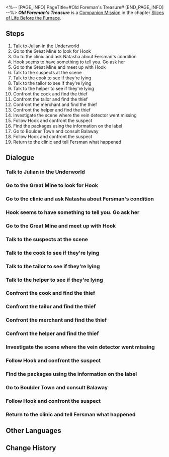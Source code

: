 <%-- [PAGE_INFO]
PageTitle=#Old Foreman's Treasure#
[END_PAGE_INFO] --%>
{{Stub|Dialogue.}}
{{Mission Infobox
|id            = 2010501
|title         = 
|image         = <!--Mission Old Foreman's Treasure.png-->
|type          = Companion
|event_name    = 
|chapter       = Slices of Life Before the Furnace
|requirements  = [[Companion Mission]] ''[[Old Foreman's Treasure]]'' completed
|summary       = <!--official mission summary from Fate's Atlas-->
|characters    = Angry Vagrant; Antonia; Balaway; Cook; Elaine; Fersman; Fidora; Gertie; Helper; Hook; Julian; Maxime; Merchant; Natasha; Passing Vagrant; Sampo; Sardonic Vagrant; Swetta; Tailor; Tanya; Trailblazer
|startLocation = [[Jarilo-VI]] - [[Boulder Town]]
|world         = Jarilo-VI
|area          = Boulder Town
|prev          = 
|next          = 
|rewards       = Trailblaze EXP*350; Stellar Jade*60; Adventure Log*6; Shield (Item)*200; Credit*20,000
}}
'''''Old Foreman's Treasure''''' is a [[Companion Mission]] in the chapter [[Slices of Life Before the Furnace]].

==Steps==
# Talk to Julian in the Underworld
# Go to the Great Mine to look for Hook
# Go to the clinic and ask Natasha about Fersman's condition
# Hook seems to have something to tell you. Go ask her
# Go to the Great Mine and meet up with Hook
# Talk to the suspects at the scene
# Talk to the cook to see if they're lying
# Talk to the tailor to see if they're lying
# Talk to the helper to see if they're lying
# Confront the cook and find the thief
# Confront the tailor and find the thief
# Confront the merchant and find the thief
# Confront the helper and find the thief
# Investigate the scene where the vein detector went missing
# Follow Hook and confront the suspect
# Find the packages using the information on the label
# Go to Boulder Town and consult Balaway
# Follow Hook and confront the suspect
# Return to the clinic and tell Fersman what happened

<!--
==Gameplay Notes==

--><!--
==Trial Character==

-->
==Dialogue==
{{Stub Dialogue}}

===Talk to Julian in the Underworld{{subst:void|<!--201050101-->}}===
{{Mission Description|type=companion|location=Boulder Town|You receive Julian's group message saying that Hook is in trouble. Find Julian and see what's going on.}}
{{Dialogue Start}}
:{{tx}}
{{Dialogue End}}

===Go to the Great Mine to look for Hook{{subst:void|<!--201050102-->}}===
{{Mission Description|type=companion|location=Great Mine|update|Julian, the Moles' second-in-command, stops you. According to him, something happened to Hook's daddy, and Hook needs your help.<br />The Moles often exaggerate their adventures, but you have a feeling that this time they're serious.}}
{{Dialogue Start}}
:{{tx}}
{{Dialogue End}}

===Go to the clinic and ask Natasha about Fersman's condition{{subst:void|<!--201050104-->}}===
{{Mission Description|type=companion|location=Natasha's Clinic|update|A group of vagrants clashes with the Moles. You stop them, but it's too late... You hurry to the clinic to see if Daddy Fersman is OK.<br />You haven't figured out what happened, but you can tell that Fersman cares about Hook. At least he is a good father.}}
{{Dialogue Start}}
:{{tx}}
{{Dialogue End}}

===Hook seems to have something to tell you. Go ask her{{subst:void|<!--201050106-->}}===
{{Mission Description|type=companion|location=Boulder Town|update|Hook says nothing, but her eyes say that she needs your help.<br />You figure out right away that she wants you to help her find daddy's treasure. She won't give up.}}
{{Dialogue Start}}
:{{tx}}
{{Dialogue End}}

===Go to the Great Mine and meet up with Hook{{subst:void|<!--201050107-->}}===
{{Mission Description|type=companion|location=Great Mine|update|As you expected, Hook wants you to help her find daddy's treasure. But could there be a clue in the mine?<br />Hook's confidence cheers you up. No wonder she is the boss of the Moles.}}
{{Dialogue Start}}
:{{tx}}
{{Dialogue End}}

===Talk to the suspects at the scene{{subst:void|<!--201050108-->}}===
{{Mission Description|type=companion|location=Great Mine|update|According to Swetta, there were four suspects at the scene, and only one of them lied. Whoever lies now must be the most suspicious.<br />Hook is not a detective, but a child... You're the one who makes the decision.}}
{{Dialogue Start}}
:{{tx}}
{{Dialogue End}}

===Talk to the cook to see if they're lying{{subst:void|<!--201050109-->}}===
{{Mission Description|type=companion|location=Great Mine|update|The cook is one of the four suspects. They have no alibi, and you need to question them in detail to see if they're hiding the truth.<br />According to Swetta, these suspects used to trust Fersman with all their hearts. Something must have caused a rift between them.}}
{{Dialogue Start}}
:{{tx}}
{{Dialogue End}}

===Talk to the tailor to see if they're lying{{subst:void|<!--201050110-->}}===
{{Mission Description|type=companion|location=Great Mine|update|The tailor is one of the four suspects. They have no alibi, and you need to question them in detail to see if they're hiding the truth.<br />According to Swetta, these suspects used to trust Fersman with all their hearts. Something must have caused a rift between them.}}
{{Dialogue Start}}
:{{tx}}
{{Dialogue End}}

===Talk to the helper to see if they're lying{{subst:void|<!--201050111-->}}===
{{Mission Description|type=companion|location=Great Mine|update|The peddler is one of the four suspects. They have no alibi, and you need to question them in detail to see if they're hiding the truth.<br />According to Swetta, these suspects used to trust Fersman with all their hearts. Something must have caused a rift between them.}}
{{Dialogue Start}}
:{{tx}}
{{Mission Description|type=companion|location=Great Mine|update|The helper is one of the four suspects. They have no alibi, and you need to question them in detail to see if they're hiding the truth.<br />According to Swetta, these suspects used to trust Fersman with all their hearts. Something must have caused a rift between them.}}
{{Dialogue End}}

===Confront the cook and find the thief{{subst:void|<!--201050120-->}}===
{{Mission Description|type=companion|location=Great Mine|update|You've made a clear deduction, and now it's time to prove it. Follow Hook, and don't let the criminal run away.<br />You've long suspected that the cook lied to you. It's wicked of him to try to frame others.}}
{{Dialogue Start}}
:{{tx}}
{{Dialogue End}}

===Confront the tailor and find the thief{{subst:void|<!--201050121-->}}===
{{Mission Description|type=companion|location=Great Mine|update|You've made a clear deduction, and now it's time to prove it. Follow Hook, and don't let the criminal run away.<br />You're not sure if the tailor is the thief, but one cannot waver in the search for the truth.}}
{{Dialogue Start}}
:{{tx}}
{{Dialogue End}}

===Confront the merchant and find the thief{{subst:void|<!--201050122-->}}===
{{Mission Description|type=companion|location=Great Mine|update|You've made a clear deduction, and now it's time to prove it. Follow Hook and don't let the criminal run away.<br />You're not sure if the tailor is the thief, but one cannot waver in the search for the truth.}}
{{Dialogue Start}}
:{{tx}}
{{Dialogue End}}

===Confront the helper and find the thief{{subst:void|<!--201050123-->}}===
{{Dialogue Start}}
:{{tx}}
{{Dialogue End}}

===Investigate the scene where the vein detector went missing{{subst:void|<!--201050124-->}}===
{{Mission Description|type=companion|location=Great Mine|update|Although it doesn't go well, there are still clues related to the culprit at the scene. You're certain to find something if you look around.<br />There are many ways to find the truth... but for you, taking the long way is a shortcut.}}
{{Dialogue Start}}
:{{tx}}
{{Dialogue End}}

===Follow Hook and confront the suspect{{subst:void|<!--201050125-->}}===
{{Mission Description|type=companion|location=Great Mine|update|You've made a clear deduction, and now it's time to prove it. Follow Hook, and don't let the criminal run away.<br />You've long suspected that the cook lied to you. It's wicked of him to try to frame others.}}
{{Dialogue Start}}
:{{tx}}
{{Dialogue End}}

===Find the packages using the information on the label{{subst:void|<!--201050126-->}}===
{{Mission Description|type=companion|location=Great Mine|update|The clumsy culprit left the packaging label when they stole the vein detector. Hook knows where these packages are.<br />You feel that you're getting closer to the culprit... You would have gone to the scene of the crime in the beginning had you known about this.}}
{{Dialogue Start}}
:{{tx}}
{{Dialogue End}}

===Go to Boulder Town and consult Balaway{{subst:void|<!--201050118-->}}===
{{Mission Description|type=companion|location=Boulder Town|update|Sampo suggests that you ask for the opinion of a famous archaeologist, who lives in the underworld. Maybe he can save the detector.<br />Although you doubt his professional competence, Balaway is the only one around who knows much about antiquities.}}
{{Dialogue Start}}
:{{tx}}
{{Dialogue End}}

===Follow Hook and confront the suspect{{subst:void|<!--201050127-->}}===
{{Mission Description|type=companion|location=Great Mine|update|You've made a clear deduction, and now it's time to prove it. Follow Hook, and don't let the criminal run away.<br />You're not sure if your deduction is correct, but one cannot waver in the search for the truth.}}
{{Dialogue Start}}
:{{tx}}
{{Dialogue End}}

===Return to the clinic and tell Fersman what happened{{subst:void|<!--201050119-->}}===
{{Mission Description|type=companion|location=Natasha's Clinic|update|The detector is still broken, but it should be returned to its owner... You notice that Hook has lost her usual vibrance, as if she is disappointed in herself.<br />You know she has worked hard to find the detector, but disagree that it's her fault the detector is broken.}}
{{Dialogue Start}}
:{{tx}}
{{Dialogue End}}

==Other Languages==
{{Other Languages
|en   = Old Foreman's Treasure
|zhs  = 老矿头的宝贝
|zht  = 老礦頭的寶貝
|ja   = 老いた鉱区監督の宝物
|ko   = 늙은 십장의 보물
|es   = El tesoro del viejo minero
|fr   = Le trésor du vieux contremaître
|ru   = Сокровище старого бригадира
|th   = ของล้ำค่าของอดีตหัวหน้าเหมือง
|vi   = Kho Báu Của Thợ Mỏ Già
|de   = Schatz des alten Vorarbeiters
|id   = Benda Berharga Penambang Tua
|pt   = Tesouro do Antigo Capataz
}}

==Change History==
{{Change History|1.0}}

